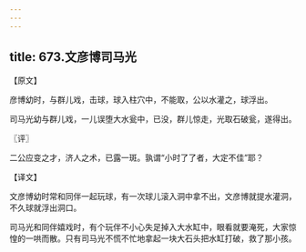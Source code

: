 ```yaml
---
---
---
```

title: 673.文彦博司马光
---



【原文】

彦博幼时，与群儿戏，击球，球入柱穴中，不能取，公以水灌之，球浮出。

司马光幼与群儿戏，一儿误堕大水瓮中，已没，群儿惊走，光取石破瓮，遂得出。

〖评〗

二公应变之才，济人之术，已露一斑。孰谓“小时了了者，大定不佳”耶？

【译文】

文彦博幼时常和同伴一起玩球，有一次球儿滚入洞中拿不出，文彦博就提水灌洞，不久球就浮出洞口。

司马光和同伴嬉戏时，有个玩伴不小心失足掉入大水缸中，眼看就要淹死，大家惊惶的一哄而散。只有司马光不慌不忙地拿起一块大石头把水缸打破，救了那小孩。